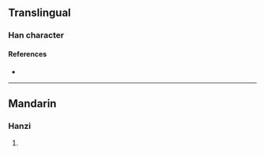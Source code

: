 {{character info/new}}
==Translingual==

===Han character===
{{Han char|rn=94|rad=犬|as=06|sn=9|four=44261|canj=KHGR|ids=⿰犭吉}}

====References====
* {{Han ref|kx=0710.170|dkj=20374|dj=1122.180|hdz=21343.020|uh=72E4|ud=29412|bh=CFBF|bd=53183}}

----

==Mandarin==

===Hanzi===
{{cmn-hanzi|pin=[[jí]] ([[ji2]])|wg=chi<sup>2</sup>}}

# {{defn|lang=cmn|sort=犬06}}